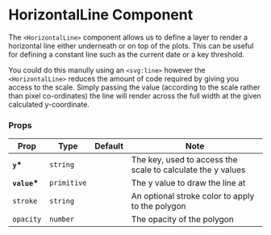 
# HorizontalLine Component

The `<HorizontalLine>` component allows us to define a layer to render a horizontal line either underneath or on top of the plots. This can be useful for defining a constant line such as the current date or a key threshold.

You could do this manully using an `<svg:line>` however the `<HorizontalLine>` reduces the amount of code required by giving you access to the scale. Simply passing the value (according to the scale rather than pixel co-ordinates) the line will render across the full width at the given calculated y-coordinate.

<Canvas>
    <Story id="components-lines-horizontalline--default" />
</Canvas>
<Canvas>
    <Story id="components-lines-horizontalline--thresholds-example" />
</Canvas>

### Props

| Prop          | Type        | Default | Note                                                        |
| ------------- | ----------- | ------- | ----------------------------------------------------------- |
| **`y`\***     | `string`    |         | The key, used to access the scale to calculate the y values |
| **`value`\*** | `primitive` |         | The y value to draw the line at                             |
| `stroke`      | `string`    |         | An optional stroke color to apply to the polygon            |
| `opacity`     | `number`    |         | The opacity of the polygon                                  |

<br />
